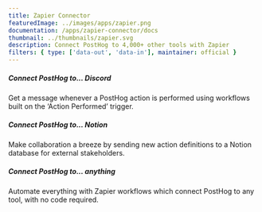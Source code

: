 ```yaml
---
title: Zapier Connector
featuredImage: ../images/apps/zapier.png
documentation: /apps/zapier-connector/docs
thumbnail: ../thumbnails/zapier.svg
description: Connect PostHog to 4,000+ other tools with Zapier
filters: { type: ['data-out', 'data-in'], maintainer: official }
---
```


<Section
    divider={false}
    title="Connect PostHog to 4,000+ other tools with Zapier, from Notion and Google Sheets to Slack and Mailchimp."
    size="full"
    cols={3}
>
    <div>
        <h5>Connect PostHog to... Discord</h5>
        <p>
            Get a message whenever a PostHog action is performed using workflows built on the ‘Action Performed’
            trigger.
        </p>
    </div>
    <div>
        <h5>Connect PostHog to... Notion</h5>
        <p>
            Make collaboration a breeze by sending new action definitions to a Notion database for external
            stakeholders.
        </p>
    </div>
    <div>
        <h5>Connect PostHog to... anything</h5>
        <p>Automate everything with Zapier workflows which connect PostHog to any tool, with no code required.</p>
    </div>
</Section>

<TutorialsSlider topic="zapier" />

<Documentation />
